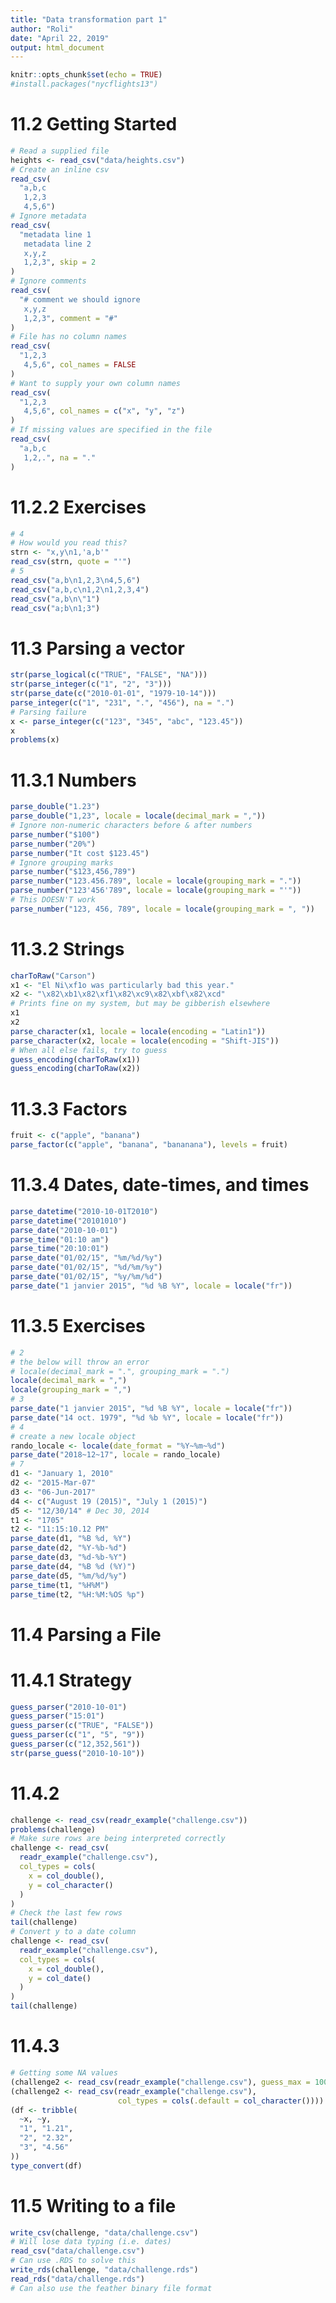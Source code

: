 ```yaml
---
title: "Data transformation part 1"
author: "Roli"
date: "April 22, 2019"
output: html_document
---
```


```r
knitr::opts_chunk$set(echo = TRUE)
#install.packages("nycflights13")
```

# 11.2 Getting Started
```r
# Read a supplied file
heights <- read_csv("data/heights.csv")
# Create an inline csv
read_csv(
  "a,b,c
   1,2,3
   4,5,6")
# Ignore metadata
read_csv(
  "metadata line 1
   metadata line 2
   x,y,z
   1,2,3", skip = 2
)
# Ignore comments
read_csv(
  "# comment we should ignore
   x,y,z
   1,2,3", comment = "#"
)
# File has no column names
read_csv(
  "1,2,3
   4,5,6", col_names = FALSE
)
# Want to supply your own column names
read_csv(
  "1,2,3
   4,5,6", col_names = c("x", "y", "z")
)
# If missing values are specified in the file
read_csv(
  "a,b,c
   1,2,.", na = "."
)
```

# 11.2.2 Exercises
```r
# 4
# How would you read this?
strn <- "x,y\n1,'a,b'"
read_csv(strn, quote = "'")
# 5
read_csv("a,b\n1,2,3\n4,5,6")
read_csv("a,b,c\n1,2\n1,2,3,4")
read_csv("a,b\n\"1")
read_csv("a;b\n1;3")
```

# 11.3 Parsing a vector
```r
str(parse_logical(c("TRUE", "FALSE", "NA")))
str(parse_integer(c("1", "2", "3")))
str(parse_date(c("2010-01-01", "1979-10-14")))
parse_integer(c("1", "231", ".", "456"), na = ".")
# Parsing failure
x <- parse_integer(c("123", "345", "abc", "123.45"))
x
problems(x)
```

# 11.3.1 Numbers
```r
parse_double("1.23")
parse_double("1,23", locale = locale(decimal_mark = ","))
# Ignore non-numeric characters before & after numbers
parse_number("$100")
parse_number("20%")
parse_number("It cost $123.45")
# Ignore grouping marks
parse_number("$123,456,789")
parse_number("123.456.789", locale = locale(grouping_mark = "."))
parse_number("123'456'789", locale = locale(grouping_mark = "'"))
# This DOESN'T work
parse_number("123, 456, 789", locale = locale(grouping_mark = ", "))
```

# 11.3.2 Strings
```r
charToRaw("Carson")
x1 <- "El Ni\xf1o was particularly bad this year."
x2 <- "\x82\xb1\x82\xf1\x82\xc9\x82\xbf\x82\xcd"
# Prints fine on my system, but may be gibberish elsewhere
x1
x2
parse_character(x1, locale = locale(encoding = "Latin1"))
parse_character(x2, locale = locale(encoding = "Shift-JIS"))
# When all else fails, try to guess
guess_encoding(charToRaw(x1))
guess_encoding(charToRaw(x2))
```

# 11.3.3 Factors
```r
fruit <- c("apple", "banana")
parse_factor(c("apple", "banana", "bananana"), levels = fruit)
```

# 11.3.4 Dates, date-times, and times
```r
parse_datetime("2010-10-01T2010")
parse_datetime("20101010")
parse_date("2010-10-01")
parse_time("01:10 am")
parse_time("20:10:01")
parse_date("01/02/15", "%m/%d/%y")
parse_date("01/02/15", "%d/%m/%y")
parse_date("01/02/15", "%y/%m/%d")
parse_date("1 janvier 2015", "%d %B %Y", locale = locale("fr"))
```

# 11.3.5 Exercises
```r
# 2
# the below will throw an error
# locale(decimal_mark = ".", grouping_mark = ".")
locale(decimal_mark = ",")
locale(grouping_mark = ",")
# 3
parse_date("1 janvier 2015", "%d %B %Y", locale = locale("fr"))
parse_date("14 oct. 1979", "%d %b %Y", locale = locale("fr"))
# 4
# create a new locale object
rando_locale <- locale(date_format = "%Y~%m~%d")
parse_date("2018~12~17", locale = rando_locale)
# 7
d1 <- "January 1, 2010"
d2 <- "2015-Mar-07"
d3 <- "06-Jun-2017"
d4 <- c("August 19 (2015)", "July 1 (2015)")
d5 <- "12/30/14" # Dec 30, 2014
t1 <- "1705"
t2 <- "11:15:10.12 PM"
parse_date(d1, "%B %d, %Y")
parse_date(d2, "%Y-%b-%d")
parse_date(d3, "%d-%b-%Y")
parse_date(d4, "%B %d (%Y)")
parse_date(d5, "%m/%d/%y")
parse_time(t1, "%H%M")
parse_time(t2, "%H:%M:%OS %p")
```

# 11.4 Parsing a File
# 11.4.1 Strategy
```r
guess_parser("2010-10-01")
guess_parser("15:01")
guess_parser(c("TRUE", "FALSE"))
guess_parser(c("1", "5", "9"))
guess_parser(c("12,352,561"))
str(parse_guess("2010-10-10"))
```

# 11.4.2
```r
challenge <- read_csv(readr_example("challenge.csv"))
problems(challenge)
# Make sure rows are being interpreted correctly
challenge <- read_csv(
  readr_example("challenge.csv"),
  col_types = cols(
    x = col_double(),
    y = col_character()
  )
)
# Check the last few rows
tail(challenge)
# Convert y to a date column
challenge <- read_csv(
  readr_example("challenge.csv"),
  col_types = cols(
    x = col_double(),
    y = col_date()
  )
)
tail(challenge)
```

# 11.4.3
```r
# Getting some NA values
(challenge2 <- read_csv(readr_example("challenge.csv"), guess_max = 1001))
(challenge2 <- read_csv(readr_example("challenge.csv"),
                        col_types = cols(.default = col_character())))
(df <- tribble(
  ~x, ~y,
  "1", "1.21",
  "2", "2.32",
  "3", "4.56"
))
type_convert(df)
```

# 11.5 Writing to a file
```r
write_csv(challenge, "data/challenge.csv")
# Will lose data typing (i.e. dates)
read_csv("data/challenge.csv")
# Can use .RDS to solve this
write_rds(challenge, "data/challenge.rds")
read_rds("data/challenge.rds")
# Can also use the feather binary file format
```